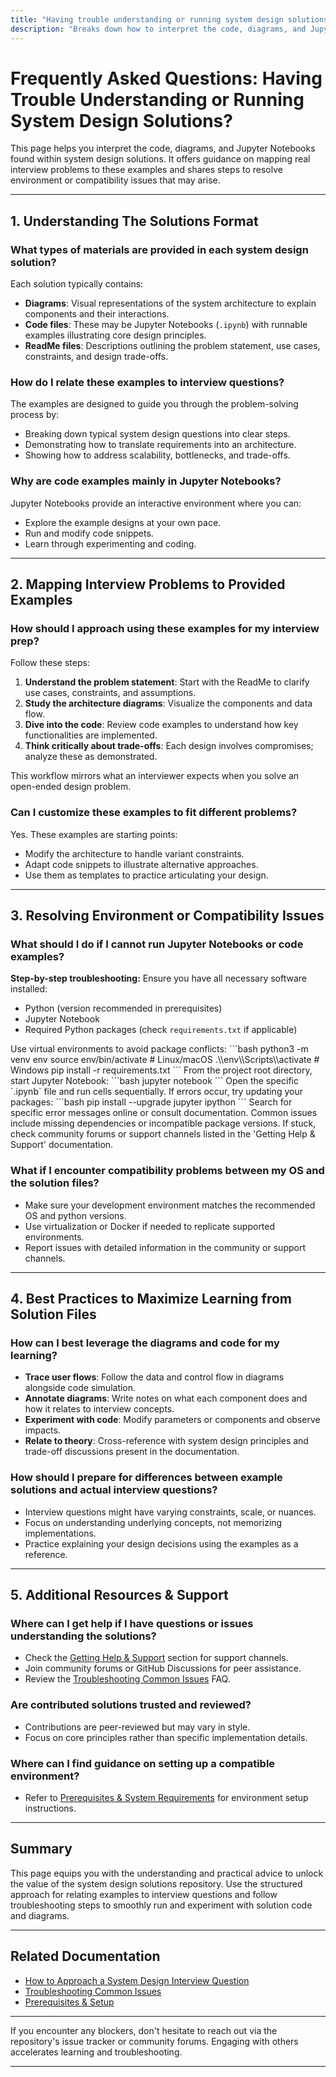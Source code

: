 ```yaml
---
title: "Having trouble understanding or running system design solutions?"
description: "Breaks down how to interpret the code, diagrams, and Jupyter Notebooks within solutions, with tips on how to map real interview problems to these examples. Suggests steps for resolving environment or compatibility issues."
---
```


# Frequently Asked Questions: Having Trouble Understanding or Running System Design Solutions?

This page helps you interpret the code, diagrams, and Jupyter Notebooks found within system design solutions. It offers guidance on mapping real interview problems to these examples and shares steps to resolve environment or compatibility issues that may arise.

---

## 1. Understanding The Solutions Format

### What types of materials are provided in each system design solution?
Each solution typically contains:
- **Diagrams**: Visual representations of the system architecture to explain components and their interactions.
- **Code files**: These may be Jupyter Notebooks (`.ipynb`) with runnable examples illustrating core design principles.
- **ReadMe files**: Descriptions outlining the problem statement, use cases, constraints, and design trade-offs.

### How do I relate these examples to interview questions?
The examples are designed to guide you through the problem-solving process by:
- Breaking down typical system design questions into clear steps.
- Demonstrating how to translate requirements into an architecture.
- Showing how to address scalability, bottlenecks, and trade-offs.

### Why are code examples mainly in Jupyter Notebooks?
Jupyter Notebooks provide an interactive environment where you can:
- Explore the example designs at your own pace.
- Run and modify code snippets.
- Learn through experimenting and coding.

---

## 2. Mapping Interview Problems to Provided Examples

### How should I approach using these examples for my interview prep?
Follow these steps:
1. **Understand the problem statement**: Start with the ReadMe to clarify use cases, constraints, and assumptions.
2. **Study the architecture diagrams**: Visualize the components and data flow.
3. **Dive into the code**: Review code examples to understand how key functionalities are implemented.
4. **Think critically about trade-offs**: Each design involves compromises; analyze these as demonstrated.

This workflow mirrors what an interviewer expects when you solve an open-ended design problem.

### Can I customize these examples to fit different problems?
Yes. These examples are starting points:
- Modify the architecture to handle variant constraints.
- Adapt code snippets to illustrate alternative approaches.
- Use them as templates to practice articulating your design.

---

## 3. Resolving Environment or Compatibility Issues

### What should I do if I cannot run Jupyter Notebooks or code examples?
**Step-by-step troubleshooting:**
<Steps>
<Step title="Verify Prerequisites">
Ensure you have all necessary software installed:
- Python (version recommended in prerequisites)
- Jupyter Notebook
- Required Python packages (check `requirements.txt` if applicable)
</Step>
<Step title="Set Up Virtual Environment">
Use virtual environments to avoid package conflicts:
```bash
python3 -m venv env
source env/bin/activate   # Linux/macOS
.\\env\\Scripts\\activate     # Windows
pip install -r requirements.txt
```
</Step>
<Step title="Run Notebook">
From the project root directory, start Jupyter Notebook:
```bash
jupyter notebook
```
Open the specific `.ipynb` file and run cells sequentially.
</Step>
<Step title="Update Packages">
If errors occur, try updating your packages:
```bash
pip install --upgrade jupyter ipython
```
</Step>
<Step title="Review Error Messages">
Search for specific error messages online or consult documentation. Common issues include missing dependencies or incompatible package versions.
</Step>
<Step title="Seek Help">
If stuck, check community forums or support channels listed in the 'Getting Help & Support' documentation.
</Step>
</Steps>

### What if I encounter compatibility problems between my OS and the solution files?
- Make sure your development environment matches the recommended OS and python versions.
- Use virtualization or Docker if needed to replicate supported environments.
- Report issues with detailed information in the community or support channels.

---

## 4. Best Practices to Maximize Learning from Solution Files

### How can I best leverage the diagrams and code for my learning?
- **Trace user flows**: Follow the data and control flow in diagrams alongside code simulation.
- **Annotate diagrams**: Write notes on what each component does and how it relates to interview concepts.
- **Experiment with code**: Modify parameters or components and observe impacts.
- **Relate to theory**: Cross-reference with system design principles and trade-off discussions present in the documentation.

### How should I prepare for differences between example solutions and actual interview questions?
- Interview questions might have varying constraints, scale, or nuances.
- Focus on understanding underlying concepts, not memorizing implementations.
- Practice explaining your design decisions using the examples as a reference.

---

## 5. Additional Resources & Support

### Where can I get help if I have questions or issues understanding the solutions?
- Check the [Getting Help & Support](https://github.com/donnemartin/system-design-primer/blob/main/faq/support-community-help/where-to-get-help.md) section for support channels.
- Join community forums or GitHub Discussions for peer assistance.
- Review the [Troubleshooting Common Issues](https://github.com/donnemartin/system-design-primer/blob/main/faq/troubleshooting-common-issues/troubleshooting-system-design-solution-files.md) FAQ.

### Are contributed solutions trusted and reviewed?
- Contributions are peer-reviewed but may vary in style.
- Focus on core principles rather than specific implementation details.

### Where can I find guidance on setting up a compatible environment?
- Refer to [Prerequisites & System Requirements](https://github.com/donnemartin/system-design-primer/blob/main/getting-started/introduction-setup/prerequisites-requirements.md) for environment setup instructions.

---

## Summary
This page equips you with the understanding and practical advice to unlock the value of the system design solutions repository. Use the structured approach for relating examples to interview questions and follow troubleshooting steps to smoothly run and experiment with solution code and diagrams.

---

## Related Documentation
- [How to Approach a System Design Interview Question](https://github.com/donnemartin/system-design-primer/blob/main/overview/feature_workflows/interview_practice_features.md#how-to-approach-a-system-design-interview-question)
- [Troubleshooting Common Issues](https://github.com/donnemartin/system-design-primer/blob/main/faq/troubleshooting-common-issues/troubleshooting-system-design-solution-files.md)
- [Prerequisites & Setup](https://github.com/donnemartin/system-design-primer/blob/main/getting-started/introduction-setup/prerequisites-requirements.md)

---

<Tip>
If you encounter any blockers, don't hesitate to reach out via the repository's issue tracker or community forums. Engaging with others accelerates learning and troubleshooting.
</Tip>

---